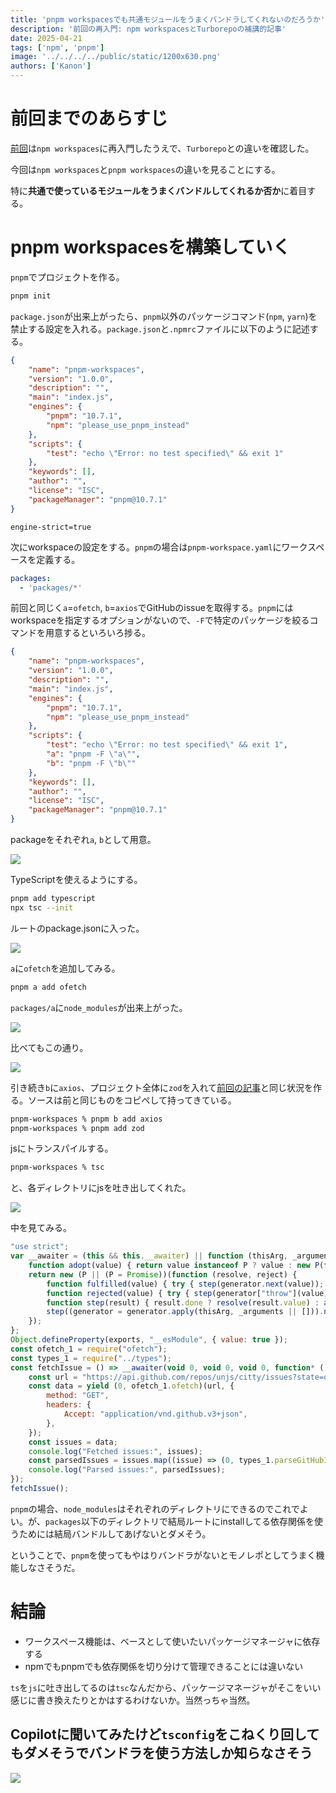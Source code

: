 ```yaml
---
title: 'pnpm workspacesでも共通モジュールをうまくバンドラしてくれないのだろうか'
description: '前回の再入門: npm workspacesとTurborepoの補講的記事'
date: 2025-04-21
tags: ['npm', 'pnpm']
image: '../../../../public/static/1200x630.png'
authors: ['Kanon']
---
```


# 前回までのあらすじ

[前回](https://dev.inorinrinrin.com/blog/2ee426b00e64bdb999ba8fc8)は`npm workspaces`に再入門したうえで、`Turborepo`との違いを確認した。

今回は`npm workspaces`と`pnpm workspaces`の違いを見ることにする。

特に**共通で使っているモジュールをうまくバンドルしてくれるか否か**に着目する。

# pnpm workspacesを構築していく

`pnpm`でプロジェクトを作る。

```bash
pnpm init
```

`package.json`が出来上がったら、`pnpm`以外のパッケージコマンド(`npm`, `yarn`)を禁止する設定を入れる。`package.json`と`.npmrc`ファイルに以下のように記述する。

```json title="package.json" ins={6-9}
{
    "name": "pnpm-workspaces",
    "version": "1.0.0",
    "description": "",
    "main": "index.js",
    "engines": {
        "pnpm": "10.7.1",
        "npm": "please_use_pnpm_instead"
    },
    "scripts": {
        "test": "echo \"Error: no test specified\" && exit 1"
    },
    "keywords": [],
    "author": "",
    "license": "ISC",
    "packageManager": "pnpm@10.7.1"
}
```

```title=".npmrc"
engine-strict=true
```

次にworkspaceの設定をする。`pnpm`の場合は`pnpm-workspace.yaml`にワークスペースを定義する。

```yaml title="pnpm-workspace.yaml"
packages:
  - 'packages/*'
```

前回と同じく`a`=`ofetch`, `b`=`axios`でGitHubのissueを取得する。`pnpm`にはworkspaceを指定するオプションがないので、`-F`で特定のパッケージを絞るコマンドを用意するといろいろ捗る。

```json title="package.json" ins={12-13}
{
    "name": "pnpm-workspaces",
    "version": "1.0.0",
    "description": "",
    "main": "index.js",
    "engines": {
        "pnpm": "10.7.1",
        "npm": "please_use_pnpm_instead"
    },
    "scripts": {
        "test": "echo \"Error: no test specified\" && exit 1",
        "a": "pnpm -F \"a\"",
        "b": "pnpm -F \"b\""
    },
    "keywords": [],
    "author": "",
    "license": "ISC",
    "packageManager": "pnpm@10.7.1"
}
```

packageをそれぞれ`a`, `b`として用意。

![](2025-04-21-21-49-53.png)

TypeScriptを使えるようにする。

```bash
pnpm add typescript
npx tsc --init
```

ルートのpackage.jsonに入った。

![](2025-04-21-21-25-07.png)

`a`に`ofetch`を追加してみる。

```bash
pnpm a add ofetch
```

`packages/a`に`node_modules`が出来上がった。

![](2025-04-21-21-27-06.png)

比べてもこの通り。

![](2025-04-21-21-28-05.png)

引き続き`b`に`axios`、プロジェクト全体に`zod`を入れて[前回の記事](https://dev.inorinrinrin.com/blog/2ee426b00e64bdb999ba8fc8)と同じ状況を作る。ソースは前と同じものをコピペして持ってきている。

```bash
pnpm-workspaces % pnpm b add axios
pnpm-workspaces % pnpm add zod
```

jsにトランスパイルする。

```bash
pnpm-workspaces % tsc
```

と、各ディレクトリにjsを吐き出してくれた。

![](2025-04-21-21-35-17.png)

中を見てみる。

```js title="packages/a/index.js" {13}
"use strict";
var __awaiter = (this && this.__awaiter) || function (thisArg, _arguments, P, generator) {
    function adopt(value) { return value instanceof P ? value : new P(function (resolve) { resolve(value); }); }
    return new (P || (P = Promise))(function (resolve, reject) {
        function fulfilled(value) { try { step(generator.next(value)); } catch (e) { reject(e); } }
        function rejected(value) { try { step(generator["throw"](value)); } catch (e) { reject(e); } }
        function step(result) { result.done ? resolve(result.value) : adopt(result.value).then(fulfilled, rejected); }
        step((generator = generator.apply(thisArg, _arguments || [])).next());
    });
};
Object.defineProperty(exports, "__esModule", { value: true });
const ofetch_1 = require("ofetch");
const types_1 = require("../types");
const fetchIssue = () => __awaiter(void 0, void 0, void 0, function* () {
    const url = "https://api.github.com/repos/unjs/citty/issues?state=open";
    const data = yield (0, ofetch_1.ofetch)(url, {
        method: "GET",
        headers: {
            Accept: "application/vnd.github.v3+json",
        },
    });
    const issues = data;
    console.log("Fetched issues:", issues);
    const parsedIssues = issues.map((issue) => (0, types_1.parseGitHubIssueResponse)(issue));
    console.log("Parsed issues:", parsedIssues);
});
fetchIssue();

```

`pnpm`の場合、`node_modules`はそれぞれのディレクトリにできるのでこれでよい。が、`packages`以下のディレクトリで結局ルートにinstallしてる依存関係を使うためには結局バンドルしてあげないとダメそう。

ということで、`pnpm`を使ってもやはりバンドラがないとモノレポとしてうまく機能しなさそうだ。

# 結論

- ワークスペース機能は、ベースとして使いたいパッケージマネージャに依存する
- npmでもpnpmでも依存関係を切り分けて管理できることには違いない

`ts`を`js`に吐き出してるのは`tsc`なんだから、パッケージマネージャがそこをいい感じに書き換えたりとかはするわけないか。当然っちゃ当然。

## Copilotに聞いてみたけど`tsconfig`をこねくり回してもダメそうでバンドラを使う方法しか知らなさそう

![](2025-04-21-22-00-25.png)
